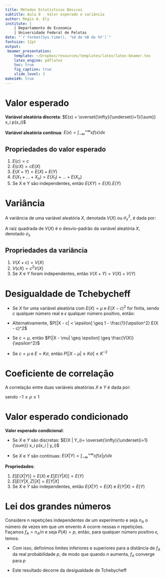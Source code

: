 ```yaml
---
title: Métodos Estatísticos Básicos
subtitle: Aula 9 - Valor esperado e variância
author: Regis A. Ely
institute: |
    | Departamento de Economia
    | Universidade Federal de Pelotas
date: "`r format(Sys.time(), '%d de %B de %Y')`"
fontsize: 12pt
output:
 beamer_presentation:
    template: ~/Dropbox/resources/templates/latex/latex-beamer.tex
    latex_engine: pdflatex
    toc: true
    fig_caption: true
    slide_level: 3
make149: true
---
```


# Valor esperado

**Variável aleatória discreta**: $E(x) = \overset{\infty}{\underset{i=1}{\sum}} x_i p(x_i)$

\vspace{10pt}

**Variável aleatória contínua**: $E(x) = \int_{-\infty}^{+\infty} xf(x)dx$

## Propriedades do valor esperado

1. $E(c)=c$
2. $E(cX)=cE(X)$
3. $E(X+Y)=E(X)+E(Y)$
4. $E(X_1 + \ldots + X_n)=E(X_1) + \ldots + E(X_n)$
5. Se X e Y são independentes, então $E(XY)=E(X).E(Y)$

# Variância

A variância de uma variável aleatória $X$, denotada $V(X)$ ou $\sigma_{x}^{2}$,
é dada por:

\begin{center}
$V(X)= E[X - E(X)]^2 = E(X^2) - [E(X)]^2$
\end{center}

A raiz quadrada de $V(X)$ é o desvio-padrão da variável aleatória $X$, denotado $\sigma_{x}$

## Propriedades da variância

1. $V(X+c)=V(X)$
2. $V(cX)=c^2 V(X)$
3. Se $X$ e $Y$ foram independentes, então $V(X+Y) = V(X) + V(Y)$

# Desigualdade de Tchebycheff

- Se $X$ for uma variável aleatória com $E(X)=\mu$ e $E(X-c)^2$ for finita, sendo $c$ qualquer número real e $\epsilon$ qualquer número positivo, então:

\begin{center}
$P[|X - c| \geq \epsilon] \leq \frac{1}{\epsilon^2} E(X - c)^2$
\end{center}

- Alternativamente, $P[|X - c| < \epsilon] \geq 1 - \frac{1}{\epsilon^2} E(X - c)^2$

- Se $c=\mu$, então $P[|X - \mu| \geq \epsilon] \geq \frac{V(X)}{\epsilon^2}$ 

- Se $c=\mu$ e $E = K \sigma$, então $P[|X - \mu| \geq K \sigma] \leq K^{-2}$ 

# Coeficiente de correlação

A correlação entre duas variáveis aleatórias $X$ e $Y$ é dada por: 

\begin{center}
$\rho_{XY} = \frac{E(XY)-E(X)E(Y)}{\sqrt{V(X)V(Y)}} = \frac{Cov(XY)}{\sigma_x \sigma_y}$
\end{center}

sendo $-1 \leq \rho \leq 1$

# Valor esperado condicionado

**Valor esperado condicional**:

- Se $X$ e $Y$ são discretas: $E(X | Y_i)= \overset{\infty}{\underset{i=1}{\sum}} x_i p(x_i | y_i)$

- Se $X$ e $Y$ são contínuas: $E(X | Y) = \int_{-\infty}^{+\infty} x f(x | y) dx$

**Propriedades**:

1. $E[E(X | Y)] = E(X)$ e $E[E(Y | X)] = E(Y)$
2. $E[E(Y | X,Z) | X] = E[Y | X]$
3. Se $X$ e $Y$ são independentes, então $E(X | Y) = E(X)$ e $E(Y | X) = E(Y)$

# Lei dos grandes números

Considere n repetições independentes de um experimento e seja $n_A$ o número de vezes em que um envento $A$ ocorre nessas $n$ repetições. Façamos $f_A=n_A/n$ e seja $P(A)=p$, então, para qualquer número positivo $\epsilon$, temos:

\begin{center}
$P[| f_A - p | \geq \epsilon] \leq \frac{p(1-p)}{n \epsilon^2}$, ou
\end{center}

\begin{center}
$P[| f_A - p | < \epsilon] \geq 1 - \frac{p(1-p)}{n\epsilon^2}$
\end{center}

- Com isso, definimos limites inferiores e superiores para a distância de $f_{A}$ da real probabilidade $p$, de modo que quando $n$ aumenta, $f_{A}$ converge para $p$

- Este resultado decorre da desigualdade de Tchebycheff
